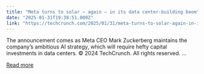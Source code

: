 ```yaml
---
title: "Meta turns to solar — again — in its data center-building boom"
date: "2025-01-31T19:38:51.000Z"
link: "https://techcrunch.com/2025/01/31/meta-turns-to-solar-again-in-its-data-center-building-boom/"
---
```


The announcement comes as Meta CEO Mark Zuckerberg maintains the company’s ambitious AI strategy, which will require hefty capital investments in data centers.
© 2024 TechCrunch. All rights reserved. ...

[Read more](https://techcrunch.com/2025/01/31/meta-turns-to-solar-again-in-its-data-center-building-boom/)
